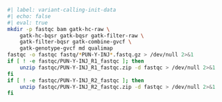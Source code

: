 <!-- markdownlint-disable MD041 -->

```bash
#| label: variant-calling-init-data
#| echo: false
#| eval: true
mkdir -p fastqc bam gatk-hc-raw \
    gatk-hc-bqsr gatk-bqsr gatk-filter-raw \
    gatk-filter-bqsr gatk-combine-gvcf \
    gatk-genotype-gvcf md qualimap
fastqc -o fastqc fastq/*PUN-Y-INJ*.fastq.gz > /dev/null 2>&1
if [ ! -e fastqc/PUN-Y-INJ_R1_fastqc ]; then
    unzip fastqc/PUN-Y-INJ_R1_fastqc.zip -d fastqc > /dev/null 2>&1
fi
if [ ! -e fastqc/PUN-Y-INJ_R2_fastqc ]; then
    unzip fastqc/PUN-Y-INJ_R2_fastqc.zip -d fastqc > /dev/null 2>&1
fi
```

<!-- markdownlint-enable MD041 -->
